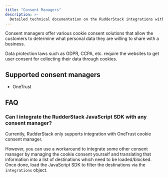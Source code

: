 ```yaml
---
title: "Consent Managers"
description: >-
  Detailed technical documentation on the RudderStack integrations with various consent managers.
---
```


Consent managers offer various cookie consent solutions that allow the customers to determine what personal data they are willing to share with a business.

<div class="infoBlock">
 
Data protection laws such as GDPR, CCPA, etc. require the websites to get user consent for collecting their data through cookies.
</div>

## Supported consent managers

- <Link to="/sources/sdks/rudderstack-javascript-sdk/consent-managers/onetrust/">OneTrust</Link>

## FAQ

### Can I integrate the RudderStack JavaScript SDK with any consent manager?

Currently, RudderStack only supports integration with <Link to="/sources/sdks/rudderstack-javascript-sdk/consent-managers/onetrust/">OneTrust cookie consent manager</Link>.

However, you can use a workaround to integrate some other consent manager by managing the cookie consent yourself and translating that information into a list of destinations which need to be loaded/blocked. Once done, load the JavaScript SDK to <Link to="/sources/sdks/rudderstack-javascript-sdk/#filtering-selective-destinations">filter the destinations</Link> via the `integrations` object.


